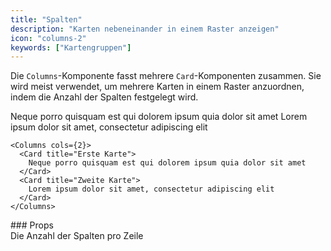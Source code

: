 ```yaml
---
title: "Spalten"
description: "Karten nebeneinander in einem Raster anzeigen"
icon: "columns-2"
keywords: ["Kartengruppen"]
---
```


Die `Columns`-Komponente fasst mehrere `Card`-Komponenten zusammen. Sie wird meist verwendet, um mehrere Karten in einem Raster anzuordnen, indem die Anzahl der Spalten festgelegt wird.

<Columns cols={2}>
  <Card title="Erste Karte" icon="panel-left-close">
    Neque porro quisquam est qui dolorem ipsum quia dolor sit amet
  </Card>
  <Card title="Zweite Karte" icon="panel-right-close">
    Lorem ipsum dolor sit amet, consectetur adipiscing elit
  </Card>
</Columns>

<RequestExample>

```mdx Card Group Example
<Columns cols={2}>
  <Card title="Erste Karte">
    Neque porro quisquam est qui dolorem ipsum quia dolor sit amet
  </Card>
  <Card title="Zweite Karte">
    Lorem ipsum dolor sit amet, consectetur adipiscing elit
  </Card>
</Columns>
```

</RequestExample>

<div id="props">
  ### Props
</div>

<ResponseField name="cols" default={2}>
  Die Anzahl der Spalten pro Zeile
</ResponseField>
